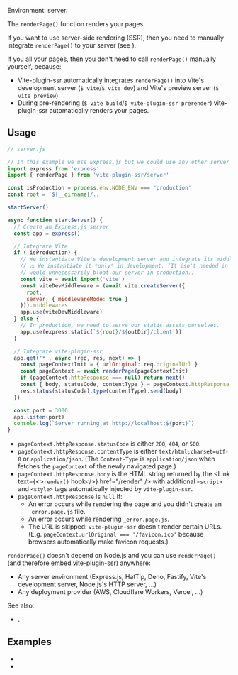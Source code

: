 
Environment: server.

The `renderPage()` function renders your pages.

If you want to use server-side rendering (SSR), then you need to manually integrate `renderPage()` to your server (see <Link href="#usage" />).

If you <Link text="pre-render" href="/pre-rendering" /> all your pages, then you don't need to call `renderPage()` manually yourself, because:
 - Vite-plugin-ssr automatically integrates `renderPage()` into Vite's development server (`$ vite`/`$ vite dev`) and Vite's preview server (`$ vite preview`).
 - During pre-rendering (`$ vite build`/`$ vite-plugin-ssr prerender`) vite-plugin-ssr automatically renders your pages.


## Usage

```js
// server.js

// In this example we use Express.js but we could use any other server framework
import express from 'express'
import { renderPage } from 'vite-plugin-ssr/server'

const isProduction = process.env.NODE_ENV === 'production'
const root = `${__dirname}/..`

startServer()

async function startServer() {
  // Create an Express.js server
  const app = express()

  // Integrate Vite
  if (!isProduction) {
    // We instantiate Vite's development server and integrate its middleware to our server.
    // ⚠️ We instantiate it *only* in development. (It isn't needed in production and it
    // would unnecessarily bloat our server in production.)
    const vite = await import('vite')
    const viteDevMiddleware = (await vite.createServer({
      root,
      server: { middlewareMode: true }
    })).middlewares
    app.use(viteDevMiddleware)
  } else {
    // In production, we need to serve our static assets ourselves.
    app.use(express.static(`${root}/${outDir}/client`))
  }

  // Integrate vite-plugin-ssr
  app.get('*', async (req, res, next) => {
    const pageContextInit = { urlOriginal: req.originalUrl }
    const pageContext = await renderPage(pageContextInit)
    if (pageContext.httpResponse === null) return next()
    const { body, statusCode, contentType } = pageContext.httpResponse
    res.status(statusCode).type(contentType).send(body)
  })

  const port = 3000
  app.listen(port)
  console.log(`Server running at http://localhost:${port}`)
}
```

- `pageContext.httpResponse.statusCode` is either `200`, `404`, or `500`.
- `pageContext.httpResponse.contentType` is either `text/html;charset=utf-8` or `application/json`. (The `Content-Type` is `application/json` when <Link text="Client Routing" href="/client-routing" /> fetches the `pageContext` of the newly navigated page.)
- `pageContext.httpResponse.body` is the HTML string returned by the <Link text={<><code>render()</code> hook</>} href="/render" /> with additional `<script>` and `<style>` tags automatically injected by `vite-plugin-ssr`.
- `pageContext.httpResponse` is `null` if:
   - An error occurs while rendering the page and you didn't create an `_error.page.js` file.
   - An error occurs while rendering `_error.page.js`.
   - The URL is skipped: `vite-plugin-ssr` doesn't render certain URLs. (E.g. `pageContext.urlOriginal === '/favicon.ico'` because browsers automatically make favicon requests.)

`renderPage()` doesn't depend on Node.js and you can use `renderPage()` (and therefore embed vite-plugin-ssr) anywhere:
 - Any server environment (Express.js, HatTip, Deno, Fastify, Vite's development server, Node.js's HTTP server, ...)
 - Any deployment provider (AWS, Cloudflare Workers, Vercel, ...)

See also:
 - <Link href="/NODE_ENV" />.


## Examples

 - <RepoLink text='With JavaScript' path='/boilerplates/boilerplate-vue/server/index.js' />
 - <RepoLink text='With TypeScript' path='/boilerplates/boilerplate-vue-ts/server/index.ts' />
